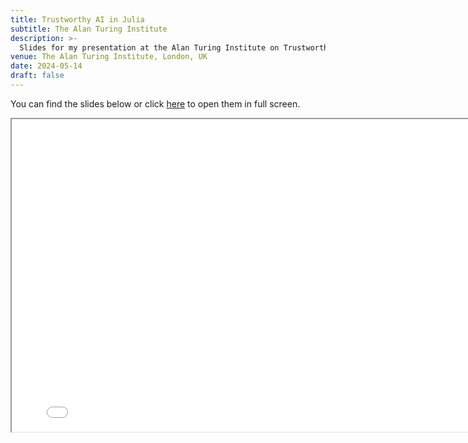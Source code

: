 ```yaml
---
title: Trustworthy AI in Julia
subtitle: The Alan Turing Institute
description: >-
  Slides for my presentation at the Alan Turing Institute on Trustworthy AI in Julia.
venue: The Alan Turing Institute, London, UK
date: 2024-05-14
draft: false
---
```


You can find the slides below or click [here](presentation.html){target="_blank"} to open them in full screen. 

```{=html}
<iframe width="800" height="500" marginheight="0" marginwidth="0" src="presentation.html"></iframe>
```

